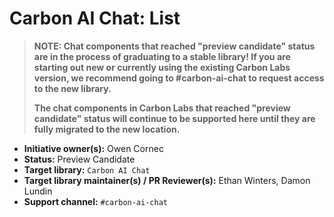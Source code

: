 
<Meta of={elementStories} />

# Carbon AI Chat: List

> **NOTE: Chat components that reached "preview candidate" status are in the process of graduating to a stable library! If you are starting out new or currently using the existing Carbon Labs version, we recommend going to #carbon-ai-chat to request access to the new library.**
>
> **The chat components in Carbon Labs that reached "preview candidate" status will continue to be supported here until they are fully migrated to the new location.**

* **Initiative owner(s):** Owen Cornec
* **Status:** Preview Candidate
* **Target library:** `Carbon AI Chat`
* **Target library maintainer(s) / PR Reviewer(s):** Ethan Winters, Damon Lundin
* **Support channel:** `#carbon-ai-chat`
